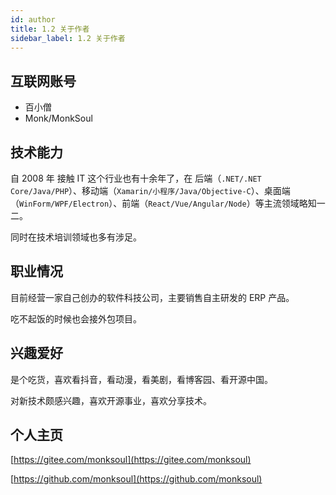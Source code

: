 ```yaml
---
id: author
title: 1.2 关于作者
sidebar_label: 1.2 关于作者
---
```



## 互联网账号

- 百小僧
- Monk/MonkSoul

## 技术能力

自 2008 年 接触 IT 这个行业也有十余年了，在 后端（`.NET/.NET Core/Java/PHP`）、移动端（`Xamarin/小程序/Java/Objective-C`）、桌面端（`WinForm/WPF/Electron`）、前端（`React/Vue/Angular/Node`）等主流领域略知一二。

同时在技术培训领域也多有涉足。

## 职业情况

目前经营一家自己创办的软件科技公司，主要销售自主研发的 ERP 产品。

吃不起饭的时候也会接外包项目。

## 兴趣爱好

是个吃货，喜欢看抖音，看动漫，看美剧，看博客园、看开源中国。

对新技术颇感兴趣，喜欢开源事业，喜欢分享技术。

## 个人主页

[https://gitee.com/monksoul](https://gitee.com/monksoul)

[https://github.com/monksoul](https://github.com/monksoul)
